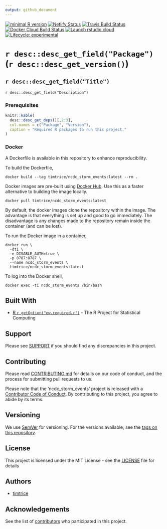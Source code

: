 ```yaml
---
output: github_document
---
```


[![minimal R version](https://img.shields.io/badge/R%3E%3D-3.6.0-6666ff.svg)](https://cran.r-project.org/)
[![Netlify Status](https://api.netlify.com/api/v1/badges/74a3e5e4-32e3-4782-8940-730b8de72600/deploy-status)](https://app.netlify.com/sites/happy-varahamihira-7ba905/deploys)
[![Travis Build Status](https://travis-ci.org/timtrice/ncdc_storm_events.svg?branch=master)](https://travis-ci.org/timtrice/ncdc_storm_events)
[![Docker Cloud Build Status](https://img.shields.io/docker/cloud/build/timtrice/ncdc_storm_events.svg?style=popout)](https://cloud.docker.com/repository/docker/timtrice/ncdc_storm_events)
[![Launch rstudio.cloud](https://img.shields.io/badge/launch-rstudio.cloud-yellowgreen.svg)](https://rstudio.cloud/project/400006)
[![Lifecycle: experimental](https://img.shields.io/badge/lifecycle-experimental-orange.svg)](https://www.tidyverse.org/lifecycle/#experimental)

# `r desc::desc_get_field("Package")` (`r desc::desc_get_version() `)

## `r desc::desc_get_field("Title") `

`r desc::desc_get_field("Description")`

### Prerequisites

```r
knitr::kable(
  desc::desc_get_deps()[,2:3], 
  col.names = c("Package", "Version"), 
  caption = "Required R packages to run this project."
)
```

### Docker

A Dockerfile is available in this repository to enhance reproducibility.

To build the Dockerfile, 

```
docker build --tag timtrice/ncdc_storm_events:latest --rm .
```

Docker images are pre-built using [Docker Hub](https://hub.docker.com/). Use this as a faster alternative to building the image locally.

```
docker pull timtrice/ncdc_storm_events:latest
```

By default, the docker images clone the repository within the image. The advantage is that everything is set up and good to go immediately. The disadvantage is any changes made to the repository remain inside the container (and can be lost). 

To run the Docker image in a container, 

```
docker run \
  -dti \
  -e DISABLE_AUTH=true \
  -p 8787:8787 \
  --name ncdc_storm_events \
  timtrice/ncdc_storm_events:latest
```

To log into the Docker shell, 

```
docker exec -ti ncdc_storm_events /bin/bash
```

## Built With

* [R `r getOption("ew.required.r")`](https://www.r-project.org/) - The R Project for Statistical Computing

## Support

Please see [SUPPORT](https://github.com/timtrice/ncdc_storm_events/blob/master/.github/SUPPORT.md) if you should find any discrepancies in this project.

## Contributing

Please read [CONTRIBUTING.md](https://github.com/timtrice/ncdc_storm_events/blob/master/.github/CONTRIBUTING.md) for details on our code of conduct, and the process for submitting pull requests to us.

Please note that the 'ncdc_storm_events' project is released with a [Contributor Code of Conduct](https://github.com/timtrice/ncdc_storm_events/blob/master/.github/CODE_OF_CONDUCT.md). By contributing to this project, you agree to abide by its terms.

## Versioning

We use [SemVer](http://semver.org/) for versioning. For the versions available, see the [tags on this repository](https://github.com/timtrice/ncdc_storm_events/tags). 

## License

This project is licensed under the MIT License - see the [LICENSE](https://github.com/timtrice/ncdc_storm_events/blob/master/LICENSE.md) file for details

## Authors

  * [timtrice](https://github.com/timtrice)

## Acknowledgements

See the list of [contributors](https://github.com/timtrice/ncdc_storm_events/contributors) who participated in this project.
